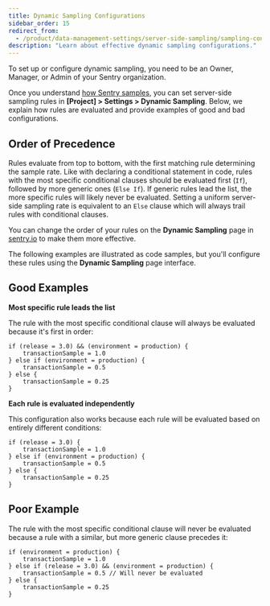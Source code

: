 ```yaml
---
title: Dynamic Sampling Configurations
sidebar_order: 15
redirect_from:
  - /product/data-management-settings/server-side-sampling/sampling-configurations/
description: "Learn about effective dynamic sampling configurations."
---
```


<Include name="limited-avail-note.mdx" />

<Note>

To set up or configure dynamic sampling, you need to be an Owner, Manager, or Admin of your Sentry organization.

</Note>

Once you understand [how Sentry samples](/product/sentry-basics/sampling/), you can set server-side sampling rules in **[Project] > Settings > Dynamic Sampling**. Below, we explain how rules are evaluated and provide examples of good and bad configurations.

## Order of Precedence

Rules evaluate from top to bottom, with the first matching rule determining the sample rate. Like with declaring a conditional statement in code, rules with the most specific conditional clauses should be evaluated first (`If`), followed by more generic ones (`Else If`). If generic rules lead the list, the more specific rules will likely never be evaluated. Setting a uniform server-side sampling rate is equivalent to an `Else` clause which will always trail rules with conditional clauses.

You can change the order of your rules on the **Dynamic Sampling** page in [sentry.io](https://sentry.io) to make them more effective.

<Note>

The following examples are illustrated as code samples, but you'll configure these rules using the **Dynamic Sampling** page interface.

</Note>

## Good Examples

**Most specific rule leads the list**

The rule with the most specific conditional clause will always be evaluated because it's first in order:

```
if (release = 3.0) && (environment = production) {
    transactionSample = 1.0
} else if (environment = production) {
    transactionSample = 0.5
} else {
    transactionSample = 0.25
}
```

**Each rule is evaluated independently**

This configuration also works because each rule will be evaluated based on entirely different conditions:

```
if (release = 3.0) {
    transactionSample = 1.0
} else if (environment = production) {
    transactionSample = 0.5
} else {
    transactionSample = 0.25
}
```

## Poor Example

The rule with the most specific conditional clause will never be evaluated because a rule with a similar, but more generic clause precedes it:

```
if (environment = production) {
    transactionSample = 1.0
} else if (release = 3.0) && (environment = production) {
    transactionSample = 0.5 // Will never be evaluated
} else {
    transactionSample = 0.25
}
```
